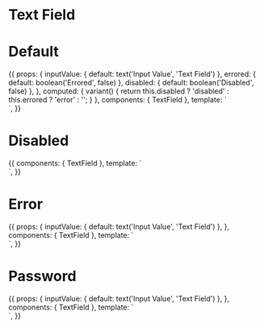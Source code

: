 
<Meta title="Form fields/Text field" component={TextField} />

# Text Field

<Props of={TextField} />

# Default

<Preview>
  <Story name="Defaults">
    {{
      props: {
        inputValue: {
          default: text('Input Value', 'Text Field')
        },
        errored: {
          default: boolean('Errored', false)
        },
        disabled: {
          default: boolean('Disabled', false)
        },
      },
      computed: {
        variant() {
          return this.disabled ? 'disabled' : this.errored ? 'error' : '';
        }
      },
      components: {
        TextField
      },
      template: `
        <div class="py-16 flex justify-center">
          <TextField
            placeholder="Text Field Placeholder"
            v-model="inputValue"
            :variant="variant"
          />
        </div>`,
    }}
  </Story>
</Preview>

# Disabled

<Preview>
  <Story name="Disabled">
    {{
      components: {
        TextField
      },
      template: `
        <div class="py-16 flex justify-center">
          <TextField
            placeholder="Text Field Placeholder"
            variant="disabled"
          />
        </div>`,
    }}
  </Story>
</Preview>

# Error

<Preview>
  <Story name="Error">
    {{
      props: {
        inputValue: {
          default: text('Input Value', 'Text Field')
        },
      },
      components: {
        TextField
      },
      template: `
        <div class="py-16 flex justify-center">
          <TextField
            class="w-full max-w-sm"
            placeholder="Text Field Placeholder"
            variant="error"
            v-model="inputValue"
          />
        </div>`,
    }}
  </Story>
</Preview>

# Password

<Preview>
  <Story name="Password">
    {{
      props: {
        inputValue: {
          default: text('Input Value', 'Text Field')
        },
      },
      components: {
        TextField
      },
      template: `
        <div class="py-16 flex justify-center">
          <TextField
            placeholder="Enter your password"
            type="password"
          />
        </div>`,
    }}
  </Story>
</Preview>
